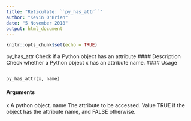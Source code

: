 ---
title: "Reticulate: ``py_has_attr``"
author: "Kevin O'Brien"
date: "5 November 2018"
output: html_document
---

```{r setup, include=FALSE}
knitr::opts_chunk$set(echo = TRUE)
```



py_has_attr Check if a Python object has an attribute
#### Description 
Check whether a Python object x has an attribute name.
#### Usage
<pre><code>
py_has_attr(x, name)
</code></pre>

#### Arguments
x A python object.
name The attribute to be accessed.
Value
TRUE if the object has the attribute name, and FALSE otherwise.
